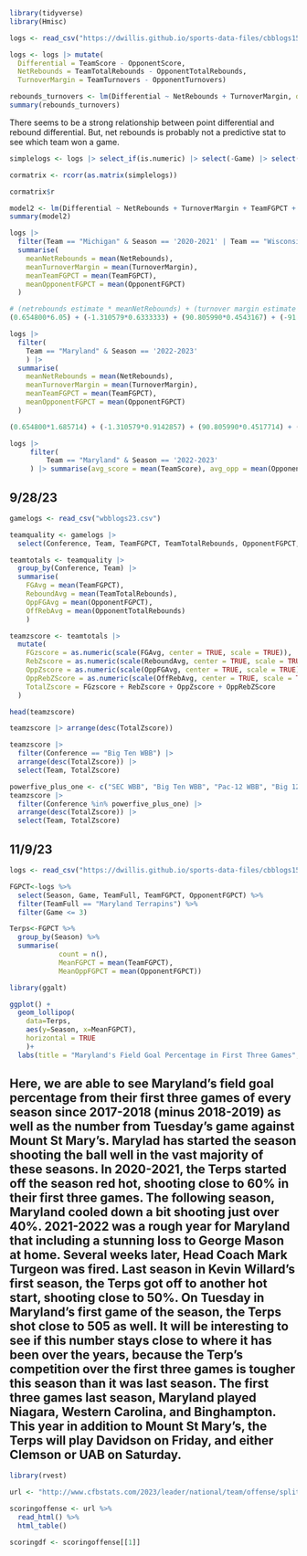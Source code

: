 ```r
library(tidyverse)
library(Hmisc)
```
```r
logs <- read_csv("https://dwillis.github.io/sports-data-files/cbblogs1523.csv")
```
```r
logs <- logs |> mutate(
  Differential = TeamScore - OpponentScore, 
  NetRebounds = TeamTotalRebounds - OpponentTotalRebounds,
  TurnoverMargin = TeamTurnovers - OpponentTurnovers)
```


```r
rebounds_turnovers <- lm(Differential ~ NetRebounds + TurnoverMargin, data=logs)
summary(rebounds_turnovers)
```
There seems to be a strong relationship between point differential and rebound differential. But, net rebounds is probably not a predictive stat to see which team won a game. 

```r
simplelogs <- logs |> select_if(is.numeric) |> select(-Game) |> select(Differential, NetRebounds, TurnoverMargin, TeamFGPCT, TeamTotalRebounds, OpponentFGPCT, OpponentTotalRebounds)
```


```r
cormatrix <- rcorr(as.matrix(simplelogs))

cormatrix$r
```
```r
model2 <- lm(Differential ~ NetRebounds + TurnoverMargin + TeamFGPCT + OpponentFGPCT, data=logs)
summary(model2)
```
```r
logs |> 
  filter(Team == "Michigan" & Season == '2020-2021' | Team == "Wisconsin" & Season == '2019-2020' | Team == "Michigan State" & Season == '2018-2019' | Team == "Michigan State" & Season == '2017-2018' | Team == 'Illinois' & Season == '2021-2022' | Team == 'Purdue' & Season == '2022-2023') |> 
  summarise(
    meanNetRebounds = mean(NetRebounds),
    meanTurnoverMargin = mean(TurnoverMargin),
    meanTeamFGPCT = mean(TeamFGPCT),
    meanOpponentFGPCT = mean(OpponentFGPCT)
  )
```
```r
# (netrebounds estimate * meanNetRebounds) + (turnover margin estimate * meanTurnoverMargin) + (TeamFGPCT estimate * meanTeamFGPCT) + (OpponentFGPCT estimate * meanOpponentFGPCT) + Intercept
(0.654800*6.05) + (-1.310579*0.6333333) + (90.805990*0.4543167) + (-91.351310*0.4107167) + 0.287665
```
```r
logs |> 
  filter(
    Team == "Maryland" & Season == '2022-2023'
    ) |> 
  summarise(
    meanNetRebounds = mean(NetRebounds),
    meanTurnoverMargin = mean(TurnoverMargin),
    meanTeamFGPCT = mean(TeamFGPCT),
    meanOpponentFGPCT = mean(OpponentFGPCT)
  )
```
```r
(0.654800*1.685714) + (-1.310579*0.9142857) + (90.805990*0.4517714) + (-91.351310*0.428) + 0.287665
```
```r
logs |> 
     filter(
         Team == "Maryland" & Season == '2022-2023'
     ) |> summarise(avg_score = mean(TeamScore), avg_opp = mean(OpponentScore))
```

## 9/28/23


```r
gamelogs <- read_csv("wbblogs23.csv")
```
```r
teamquality <- gamelogs |> 
  select(Conference, Team, TeamFGPCT, TeamTotalRebounds, OpponentFGPCT, OpponentTotalRebounds)
```

```r
teamtotals <- teamquality |> 
  group_by(Conference, Team) |> 
  summarise(
    FGAvg = mean(TeamFGPCT), 
    ReboundAvg = mean(TeamTotalRebounds), 
    OppFGAvg = mean(OpponentFGPCT),
    OffRebAvg = mean(OpponentTotalRebounds)
    ) 
```
```r
teamzscore <- teamtotals |> 
  mutate(
    FGzscore = as.numeric(scale(FGAvg, center = TRUE, scale = TRUE)),
    RebZscore = as.numeric(scale(ReboundAvg, center = TRUE, scale = TRUE)),
    OppZscore = as.numeric(scale(OppFGAvg, center = TRUE, scale = TRUE)) * -1,
    OppRebZScore = as.numeric(scale(OffRebAvg, center = TRUE, scale = TRUE)) * -1,
    TotalZscore = FGzscore + RebZscore + OppZscore + OppRebZScore
  )  
```

```r
head(teamzscore)
```
```r
teamzscore |> arrange(desc(TotalZscore))
```
```r
teamzscore |> 
  filter(Conference == "Big Ten WBB") |> 
  arrange(desc(TotalZscore)) |>
  select(Team, TotalZscore)
```
```r
powerfive_plus_one <- c("SEC WBB", "Big Ten WBB", "Pac-12 WBB", "Big 12 WBB", "ACC WBB", "Big East WBB")
teamzscore |> 
  filter(Conference %in% powerfive_plus_one) |> 
  arrange(desc(TotalZscore)) |>
  select(Team, TotalZscore)
```




## 11/9/23

```r
logs <- read_csv("https://dwillis.github.io/sports-data-files/cbblogs1524.csv")
```
```r
FGPCT<-logs %>% 
  select(Season, Game, TeamFull, TeamFGPCT, OpponentFGPCT) %>% 
  filter(TeamFull == "Maryland Terrapins") %>% 
  filter(Game <= 3)
```

```r
Terps<-FGPCT %>% 
  group_by(Season) %>% 
  summarise(
            count = n(),
            MeanFGPCT = mean(TeamFGPCT),
            MeanOppFGPCT = mean(OpponentFGPCT))
```

```r
library(ggalt)
```


```r
ggplot() + 
  geom_lollipop(
    data=Terps, 
    aes(y=Season, x=MeanFGPCT), 
    horizontal = TRUE
    )+
  labs(title = "Maryland's Field Goal Percentage in First Three Games", subtitle = "The Terps have started off the last several seasons with hot shooting")
```
## Here, we are able to see Maryland's field goal percentage from their first three games of every season since 2017-2018 (minus 2018-2019) as well as the number from Tuesday's game against Mount St Mary's. Marylad has started the season shooting the ball well in the vast majority of these seasons. In 2020-2021, the Terps started off the season red hot, shooting close to 60% in their first three games. The following season, Maryland cooled down a bit shooting just over 40%. 2021-2022 was a rough year for Maryland that including a stunning loss to George Mason at home. Several weeks later, Head Coach Mark Turgeon was fired. Last season in Kevin Willard's first season, the Terps got off to another hot start, shooting close to 50%. On Tuesday in Maryland's first game of the season, the Terps shot close to 505 as well. It will be interesting to see if this number stays close to where it has been over the years, because the Terp's competition over the first three games is tougher this season than it was last season. The first three games last season, Maryland played Niagara, Western Carolina, and Binghampton. This year in addition to Mount St Mary's, the Terps will play Davidson on Friday, and either Clemson or UAB on Saturday.



```r
library(rvest)
```
```r
url <- "http://www.cfbstats.com/2023/leader/national/team/offense/split01/category09/sort01.html"
```


```r
scoringoffense <- url %>% 
  read_html() %>% 
  html_table()

scoringdf <- scoringoffense[[1]]
```




